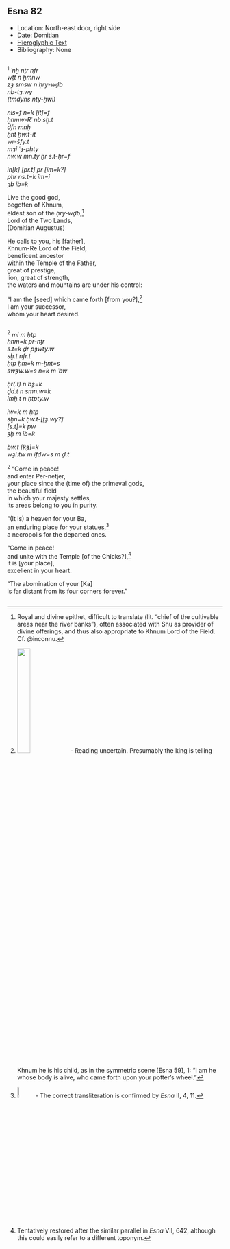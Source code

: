 ## Esna 82 {-}  
  
- Location: North-east door, right side  
- Date: Domitian  
- [Hieroglyphic Text](https://www.ifao.egnet.net/uploads/publications/enligne/Temples-Esna002.pdf#page=245){target="_blank"}  
- Bibliography: None  
  
<style>  
  .col2 {  
    columns: 2 300px;         /* number of columns and width in pixels*/  
    -webkit-columns: 2 300px; /* chrome, safari */  
    -moz-columns: 2 300px;    /* firefox */  
    -webkit-column-break-inside: avoid;  
    -page-break-inside: avoid;  
    -break-inside: avoid;  
  }  
  
</style>  
  
  
<div class="col2">  
  
^1^ *ʿnḫ nṯr nfr  *  
*wṯt n ẖmnw  *  
*zȝ smsw n ḥry-wḏb  *  
*nb-tȝ.wy  *  
*(tmdyns nty-ḫwỉ) *  
    
*nỉs=f n=k [ỉt]=f  *  
  *ẖnmw-Rʿ nb sḫ.t  *  
*ḏfn mnḫ*   
   *ḫnt ḥw.t-ỉt  *  
*wr-šfy.t  *  
*mȝỉ ʿȝ-pḥty  *  
*nw.w mn.ty ẖr s.t-ḥr=f  *  
  
*ỉn[k] [pr.t] pr [ỉm=k?]  *  
*pẖr ns.t=k ỉm=ỉ  *  
  *ȝb ỉb=k  *  
  
Live the good god,  
begotten of Khnum,  
eldest son of the *ḥry-wḏb*,[^fn-82-1]  
Lord of the Two Lands,  
(Domitian Augustus)  
  
He calls to you, his [father],  
  Khnum-Re Lord of the Field,  
beneficent ancestor   
  within the Temple of the Father,  
great of prestige,  
lion, great of strength,  
the waters and mountains are under his control:  
  
"I am the [seed] which came forth [from you?],[^fn-82-2]  
 I am your successor,  
  whom your heart desired.  
  
</div>  
<div class="col2">  
  
^2^ *mỉ m ḥtp  *  
*ẖnm=k pr-nṯr  *  
*s.t=k ḏr pȝwty.w  *  
*sḫ.t nfr.t   *  
  *ḥtp ḥm=k m-ḫnt=s  *  
*swȝw.w=s n=k m ʿbw  *  
    
*ḥr(.t) n bȝ=k  *  
*ḏd.t n smn.w=k  *  
*ỉmḥ.t n ḥtpty.w  *  
    
*ỉw=k m ḥtp   *  
*sḫn=k ḥw.t-[ṯȝ.wy?]  *  
  *[s.t]=k pw*   
    *ȝḫ m ỉb=k  *  
    
*bw.t [kȝ]=k  *  
  *wȝỉ.tw m ỉfdw=s m ḏ.t  *  
  
^2^ "Come in peace!  
 and enter Per-netjer,  
 your place since the (time of) the primeval gods,  
 the beautiful field  
  in which your majesty settles,  
 its areas belong to you in purity.  
   
 "(It is) a heaven for your Ba,  
 an enduring place for your statues,[^fn-82-3]  
 a necropolis for the departed ones.  
   
 "Come in peace!  
 and unite with the Temple [of the Chicks?],[^fn-82-4]  
  it is [your place],  
    excellent in your heart.  
  
"The abomination of your [Ka]  
  is far distant from its four corners forever."  
  
</div>  
  
[^fn-82-1]: Royal and divine epithet, difficult to translate (lit. "chief of the cultivable areas near the river banks"), often associated with Shu as provider of divine offerings, and thus also appropriate to Khnum Lord of the Field. Cf. @inconnu.  
  
[^fn-82-2]: ![](images/82_1.png){width=25%} - Reading uncertain. Presumably the king is telling Khnum he is his child, as in the symmetric scene [Esna 59], 1: "I am he whose body is alive, who came forth upon your potter's wheel."  
  
[^fn-82-3]: ![](images/82_2.png){width=8%} - The correct transliteration is confirmed by *Esna* II, 4, 11.  
  
[^fn-82-4]: Tentatively restored after the similar parallel in *Esna* VII, 642, although this could easily refer to a different toponym.